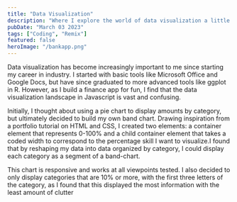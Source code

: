 ```yaml
---
title: "Data Visualization"
description: "Where I explore the world of data visualization a little bit at a time..."
pubDate: "March 03 2023"
tags: ["Coding", "Remix"]
featured: false
heroImage: "/bankapp.png"
---
```


Data visualization has become increasingly important to me since starting my career in industry. I started with basic tools like Microsoft Office and Google Docs, but have since graduated to more advanced tools like ggplot in R. However, as I build a finance app for fun, I find that the data visualization landscape in Javascript is vast and confusing.

Initially, I thought about using a pie chart to display amounts by category, but ultimately decided to build my own band chart. Drawing inspiration from a portfolio tutorial on HTML and CSS, I created two elements: a container element that represents 0-100% and a child container element that takes a coded width to correspond to the percentage skill I want to visualize.I found that by reshaping my data into data organized by category, I could display each category as a segment of a band-chart.

This chart is responsive and works at all viewpoints tested. I also decided to only display categories that are 10% or more, with the first three letters of the category, as I found that this displayed the most information with the least amount of clutter
